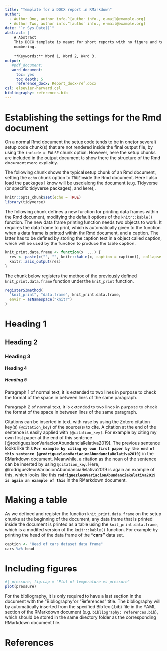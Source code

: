 ```yaml
---
title: "Template for a DOCX report in RMarkdown"
author:
  - Author One, author info.^[author info., e-mail@example.org]
  - Author Two, author info.^[author info., e-mail@example.org]
date: "`r Sys.Date()`"
abstract: | 
    # Abstract
    This DOCX template is meant for short reports with no figure and table 
    numbering.
    
    **Keywords:** Word 1, Word 2, Word 3.
output:
   #pdf_document:
   word_document: 
     toc: yes
     toc_depth: 5
     reference_docx: Report_docx-ref.docx
csl: elsevier-harvard.csl
bibliography: references.bib
---
```

# Establishing the settings for the Rmd document
On a normal Rmd document the setup code tends to be in one(or several) setup
code chunk(s) that are not rendered inside the final output file, by using the
``include = FALSE`` chunk option. However, here the setup chunks are included in
the output document to show there the structure of the Rmd document more
explicitly.

The following chunk shows the typical setup chunk of an Rmd document, setting the `echo` chunk option to `TRUE`inside the Rmd document. Here I also load the packages I know will be used along the document (e.g. Tidyverse (or specific tidyverse packages), and here),.
```r
knitr::opts_chunk$set(echo = TRUE)
library(tidyverse)
```

The following chunk defines a new function for printing data frames within the
Rmd document, modifying the default options of the ``knitr::kable()`` function.
The new data frame printing function needs two objects to work. It requires the
data frame to print, which is automatically given to the function when a data
frame is printed within the Rmd document, and a caption. The latter has to be
defined by storing the caption text in a object called caption, which will be
used by the function to produce the table caption.

```r
knit_print.data.frame <- function(x, ...) {
  res <- paste(c("", "", knitr::kable(x, caption = caption)), collapse = "\n")
  knitr::asis_output(res)
}
```

The chunk below registers the method of the previously defined
`knit_print.data.frame` function under the `knit_print` function.
```r
registerS3method(
  "knit_print", "data.frame", knit_print.data.frame,
  envir = asNamespace("knitr")
)
```

# Heading 1
## Heading 2
### Heading 3
#### Heading 4
##### Heading 5
Paragraph 1 of normal text, it is extended to two lines in purpose to check the
format of the space in between lines of the same paragraph.


Paragraph 2 of normal text, it is extended to two lines in purpose to check the
format of the space in between lines of the same paragraph.

Citations can be inserted in text, with ease by using the Zotero citation key(s)
(`@citation_key`) of the source(s) to cite. A citation at the end of the
sentence is easily applied with `[@citation_key]`. For example by citing my own
first paper at the end of this sentence
[@rodriguezleonVariacionAbundanciaRelativa2019]. The previous sentence looks
like this **`For example by citing my own first paper by the end of this
sentence [@rodriguezleonVariacionAbundanciaRelativa2019]`** in the RMarkdown
document. Meanwhile, a citation as the noun of the sentence can be inserted by
using `@citation_key`. Here, @rodriguezleonVariacionAbundanciaRelativa2019 is
again an example of this, which looks like this
**`rodriguezleonVariacionAbundanciaRelativa2019 is again an example of this`**
in the RMarkdown document.

# Making a table

As we defined and register the function `knit_print.data.frame` on the setup chunks at the beginning of the document, any data frame that is printed inside the document is printed as a table using the `knit_print.data.frame`, which is a modifed version of the `knitr::kable()` function. For example by printing the head of the data frame of the **"cars"** data set.
```r
caption <- "Head of cars dataset data frame"
cars %>% head
```

# Including figures


```r
#| pressure, fig.cap = "Plot of temperature vs pressure"
plot(pressure)
```


For the bibliography, it is only required to have a last section in the document
with the "Bibliography"or "References" title. The bibliography will by
automatically inserted from the specified BibTex (.bib) file in the YAML section
of the RMarkdown document (e.g. `` bibliography: references.bib ``), which
should be stored in the same directory folder as the corresponding RMarkdown
document file.

# References